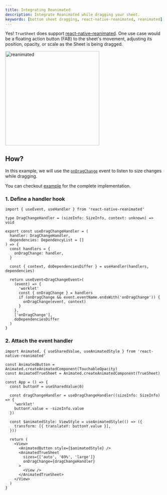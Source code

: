 ```yaml
---
title: Integrating Reanimated
description: Integrate Reanimated while dragging your sheet.
keywords: [bottom sheet dragging, react-native-reanimated, reanimated]
---
```



Yes! `TrueSheet` does support [react-native-reanimated](https://docs.swmansion.com/react-native-reanimated/). One use case would be a floating action button (FAB) to the sheet's movement, adjusting its position, opacity, or scale as the Sheet is being dragged.

<img alt="reanimated" src={reanimated} width="300"/>

## How?

In this example, we will use the [`onDragChange`](/reference/props#ondragchange) event to listen to size changes while dragging.

You can checkout [example](https://github.com/lodev09/react-native-true-sheet/tree/main/example) for the complete implementation.

### 1. Define a handler hook

```tsx
import { useEvent, useHandler } from 'react-native-reanimated'

type DragChangeHandler = (sizeInfo: SizeInfo, context: unknown) => void

export const useDragChangeHandler = (
  handler: DragChangeHandler,
  dependencies: DependencyList = []
) => {
  const handlers = {
    onDragChange: handler,
  }

  const { context, doDependenciesDiffer } = useHandler(handlers, dependencies)

  return useEvent<DragChangeEvent>(
    (event) => {
      'worklet'
      const { onDragChange } = handlers
      if (onDragChange && event.eventName.endsWith('onDragChange')) {
        onDragChange(event, context)
      }
    },
    ['onDragChange'],
    doDependenciesDiffer
  )
}
```

### 2. Attach the event handler

```tsx {3-4,9-12,23}
import Animated, { useSharedValue, useAnimatedStyle } from 'react-native-reanimated'

const AnimatedButton = Animated.createAnimatedComponent(TouchableOpacity)
const AnimatedTrueSheet = Animated.createAnimatedComponent(TrueSheet)

const App = () => {
  const buttonY = useSharedValue(0)

  const dragChangeHandler = useDragChangeHandler((sizeInfo: SizeInfo) => {
    'worklet'
    buttonY.value = -sizeInfo.value
  })

  const $animatedStyle: ViewStyle = useAnimatedStyle(() => ({
    transform: [{ translateY: buttonY.value }],
  }))

  return (
    <View>
      <AnimatedButton style={$animatedStyle} />
      <AnimatedTrueSheet
        sizes={['auto', '69%', 'large']}
        onDragChange={dragChangeHandler}
      >
        <View />
      </AnimatedTrueSheet>
    </View>
  )
}
```
